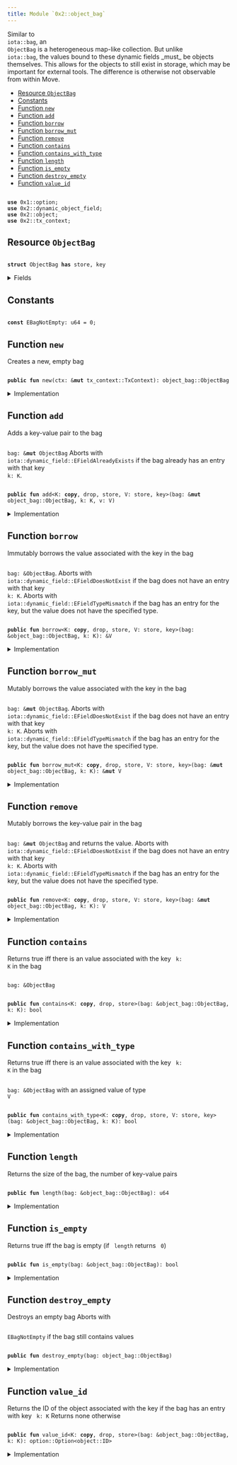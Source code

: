 ```yaml
---
title: Module `0x2::object_bag`
---
```


<Link id="0x2_object_bag"/>
Similar to <code>
iota::bag</code>, an <code>
<Link href="object_bag#0x2_object_bag_ObjectBag">ObjectBag</Link></code> is a heterogeneous map-like collection. But unlike
<code>
iota::bag</code>, the values bound to these dynamic fields _must_ be objects themselves. This allows
for the objects to still exist in storage, which may be important for external tools.
The difference is otherwise not observable from within Move.


-  [Resource `ObjectBag`](#0x2_object_bag_ObjectBag)
-  [Constants](#@Constants_0)
-  [Function `new`](#0x2_object_bag_new)
-  [Function `add`](#0x2_object_bag_add)
-  [Function `borrow`](#0x2_object_bag_borrow)
-  [Function `borrow_mut`](#0x2_object_bag_borrow_mut)
-  [Function `remove`](#0x2_object_bag_remove)
-  [Function `contains`](#0x2_object_bag_contains)
-  [Function `contains_with_type`](#0x2_object_bag_contains_with_type)
-  [Function `length`](#0x2_object_bag_length)
-  [Function `is_empty`](#0x2_object_bag_is_empty)
-  [Function `destroy_empty`](#0x2_object_bag_destroy_empty)
-  [Function `value_id`](#0x2_object_bag_value_id)


<pre><code>
<b>use</b> <Link href="../move-stdlib/option#0x1_option">0x1::option</Link>;
<b>use</b> <Link href="dynamic_object_field#0x2_dynamic_object_field">0x2::dynamic_object_field</Link>;
<b>use</b> <Link href="object#0x2_object">0x2::object</Link>;
<b>use</b> <Link href="tx_context#0x2_tx_context">0x2::tx_context</Link>;
</code></pre>



<Link id="0x2_object_bag_ObjectBag"></Link>

## Resource `ObjectBag`



<pre><code>
<b>struct</b> <Link href="object_bag#0x2_object_bag_ObjectBag">ObjectBag</Link> <b>has</b> store, key
</code></pre>



<details>
<summary>Fields</summary>


<dl>
<dt>
<code>
id: <Link href="object#0x2_object_UID">object::UID</Link></code>
</dt>
<dd>
 the ID of this bag
</dd>
<dt>
<code>
size: u64</code>
</dt>
<dd>
 the number of key-value pairs in the bag
</dd>
</dl>


</details>

<Link id="@Constants_0"></Link>

## Constants


<Link id="0x2_object_bag_EBagNotEmpty"></Link>



<pre><code>
<b>const</b> <Link href="object_bag#0x2_object_bag_EBagNotEmpty">EBagNotEmpty</Link>: u64 = 0;
</code></pre>



<Link id="0x2_object_bag_new"></Link>

## Function `new`

Creates a new, empty bag


<pre><code>
<b>public</b> <b>fun</b> <Link href="object_bag#0x2_object_bag_new">new</Link>(ctx: &<b>mut</b> <Link href="tx_context#0x2_tx_context_TxContext">tx_context::TxContext</Link>): <Link href="object_bag#0x2_object_bag_ObjectBag">object_bag::ObjectBag</Link>
</code></pre>



<details>
<summary>Implementation</summary>


<pre><code>
<b>public</b> <b>fun</b> <Link href="object_bag#0x2_object_bag_new">new</Link>(ctx: &<b>mut</b> TxContext): <Link href="object_bag#0x2_object_bag_ObjectBag">ObjectBag</Link> \{
    <Link href="object_bag#0x2_object_bag_ObjectBag">ObjectBag</Link> \{
        id: <Link href="object#0x2_object_new">object::new</Link>(ctx),
        size: 0,
    }
}
</code></pre>



</details>

<Link id="0x2_object_bag_add"></Link>

## Function `add`

Adds a key-value pair to the bag <code>
<Link href="bag#0x2_bag">bag</Link>: &<b>mut</b> <Link href="object_bag#0x2_object_bag_ObjectBag">ObjectBag</Link></code>
Aborts with <code>
iota::dynamic_field::EFieldAlreadyExists</code> if the bag already has an entry with
that key <code>
k: K</code>.


<pre><code>
<b>public</b> <b>fun</b> <Link href="object_bag#0x2_object_bag_add">add</Link>&lt;K: <b>copy</b>, drop, store, V: store, key&gt;(<Link href="bag#0x2_bag">bag</Link>: &<b>mut</b> <Link href="object_bag#0x2_object_bag_ObjectBag">object_bag::ObjectBag</Link>, k: K, v: V)
</code></pre>



<details>
<summary>Implementation</summary>


<pre><code>
<b>public</b> <b>fun</b> <Link href="object_bag#0x2_object_bag_add">add</Link>&lt;K: <b>copy</b> + drop + store, V: key + store&gt;(<Link href="bag#0x2_bag">bag</Link>: &<b>mut</b> <Link href="object_bag#0x2_object_bag_ObjectBag">ObjectBag</Link>, k: K, v: V) \{
    ofield::add(&<b>mut</b> <Link href="bag#0x2_bag">bag</Link>.id, k, v);
    <Link href="bag#0x2_bag">bag</Link>.size = <Link href="bag#0x2_bag">bag</Link>.size + 1;
}
</code></pre>



</details>

<Link id="0x2_object_bag_borrow"></Link>

## Function `borrow`

Immutably borrows the value associated with the key in the bag <code>
<Link href="bag#0x2_bag">bag</Link>: &<Link href="object_bag#0x2_object_bag_ObjectBag">ObjectBag</Link></code>.
Aborts with <code>
iota::dynamic_field::EFieldDoesNotExist</code> if the bag does not have an entry with
that key <code>
k: K</code>.
Aborts with <code>
iota::dynamic_field::EFieldTypeMismatch</code> if the bag has an entry for the key, but
the value does not have the specified type.


<pre><code>
<b>public</b> <b>fun</b> <Link href="borrow#0x2_borrow">borrow</Link>&lt;K: <b>copy</b>, drop, store, V: store, key&gt;(<Link href="bag#0x2_bag">bag</Link>: &<Link href="object_bag#0x2_object_bag_ObjectBag">object_bag::ObjectBag</Link>, k: K): &V
</code></pre>



<details>
<summary>Implementation</summary>


<pre><code>
<b>public</b> <b>fun</b> <Link href="borrow#0x2_borrow">borrow</Link>&lt;K: <b>copy</b> + drop + store, V: key + store&gt;(<Link href="bag#0x2_bag">bag</Link>: &<Link href="object_bag#0x2_object_bag_ObjectBag">ObjectBag</Link>, k: K): &V \{
    ofield::borrow(&<Link href="bag#0x2_bag">bag</Link>.id, k)
}
</code></pre>



</details>

<Link id="0x2_object_bag_borrow_mut"></Link>

## Function `borrow_mut`

Mutably borrows the value associated with the key in the bag <code>
<Link href="bag#0x2_bag">bag</Link>: &<b>mut</b> <Link href="object_bag#0x2_object_bag_ObjectBag">ObjectBag</Link></code>.
Aborts with <code>
iota::dynamic_field::EFieldDoesNotExist</code> if the bag does not have an entry with
that key <code>
k: K</code>.
Aborts with <code>
iota::dynamic_field::EFieldTypeMismatch</code> if the bag has an entry for the key, but
the value does not have the specified type.


<pre><code>
<b>public</b> <b>fun</b> <Link href="object_bag#0x2_object_bag_borrow_mut">borrow_mut</Link>&lt;K: <b>copy</b>, drop, store, V: store, key&gt;(<Link href="bag#0x2_bag">bag</Link>: &<b>mut</b> <Link href="object_bag#0x2_object_bag_ObjectBag">object_bag::ObjectBag</Link>, k: K): &<b>mut</b> V
</code></pre>



<details>
<summary>Implementation</summary>


<pre><code>
<b>public</b> <b>fun</b> <Link href="object_bag#0x2_object_bag_borrow_mut">borrow_mut</Link>&lt;K: <b>copy</b> + drop + store, V: key + store&gt;(<Link href="bag#0x2_bag">bag</Link>: &<b>mut</b> <Link href="object_bag#0x2_object_bag_ObjectBag">ObjectBag</Link>, k: K): &<b>mut</b> V \{
    ofield::borrow_mut(&<b>mut</b> <Link href="bag#0x2_bag">bag</Link>.id, k)
}
</code></pre>



</details>

<Link id="0x2_object_bag_remove"></Link>

## Function `remove`

Mutably borrows the key-value pair in the bag <code>
<Link href="bag#0x2_bag">bag</Link>: &<b>mut</b> <Link href="object_bag#0x2_object_bag_ObjectBag">ObjectBag</Link></code> and returns the value.
Aborts with <code>
iota::dynamic_field::EFieldDoesNotExist</code> if the bag does not have an entry with
that key <code>
k: K</code>.
Aborts with <code>
iota::dynamic_field::EFieldTypeMismatch</code> if the bag has an entry for the key, but
the value does not have the specified type.


<pre><code>
<b>public</b> <b>fun</b> <Link href="object_bag#0x2_object_bag_remove">remove</Link>&lt;K: <b>copy</b>, drop, store, V: store, key&gt;(<Link href="bag#0x2_bag">bag</Link>: &<b>mut</b> <Link href="object_bag#0x2_object_bag_ObjectBag">object_bag::ObjectBag</Link>, k: K): V
</code></pre>



<details>
<summary>Implementation</summary>


<pre><code>
<b>public</b> <b>fun</b> <Link href="object_bag#0x2_object_bag_remove">remove</Link>&lt;K: <b>copy</b> + drop + store, V: key + store&gt;(<Link href="bag#0x2_bag">bag</Link>: &<b>mut</b> <Link href="object_bag#0x2_object_bag_ObjectBag">ObjectBag</Link>, k: K): V \{
    <b>let</b> v = ofield::remove(&<b>mut</b> <Link href="bag#0x2_bag">bag</Link>.id, k);
    <Link href="bag#0x2_bag">bag</Link>.size = <Link href="bag#0x2_bag">bag</Link>.size - 1;
    v
}
</code></pre>



</details>

<Link id="0x2_object_bag_contains"></Link>

## Function `contains`

Returns true iff there is an value associated with the key <code>
k: K</code> in the bag <code>
<Link href="bag#0x2_bag">bag</Link>: &<Link href="object_bag#0x2_object_bag_ObjectBag">ObjectBag</Link></code>


<pre><code>
<b>public</b> <b>fun</b> <Link href="object_bag#0x2_object_bag_contains">contains</Link>&lt;K: <b>copy</b>, drop, store&gt;(<Link href="bag#0x2_bag">bag</Link>: &<Link href="object_bag#0x2_object_bag_ObjectBag">object_bag::ObjectBag</Link>, k: K): bool
</code></pre>



<details>
<summary>Implementation</summary>


<pre><code>
<b>public</b> <b>fun</b> <Link href="object_bag#0x2_object_bag_contains">contains</Link>&lt;K: <b>copy</b> + drop + store&gt;(<Link href="bag#0x2_bag">bag</Link>: &<Link href="object_bag#0x2_object_bag_ObjectBag">ObjectBag</Link>, k: K): bool \{
    ofield::exists_&lt;K&gt;(&<Link href="bag#0x2_bag">bag</Link>.id, k)
}
</code></pre>



</details>

<Link id="0x2_object_bag_contains_with_type"></Link>

## Function `contains_with_type`

Returns true iff there is an value associated with the key <code>
k: K</code> in the bag <code>
<Link href="bag#0x2_bag">bag</Link>: &<Link href="object_bag#0x2_object_bag_ObjectBag">ObjectBag</Link></code>
with an assigned value of type <code>
V</code>


<pre><code>
<b>public</b> <b>fun</b> <Link href="object_bag#0x2_object_bag_contains_with_type">contains_with_type</Link>&lt;K: <b>copy</b>, drop, store, V: store, key&gt;(<Link href="bag#0x2_bag">bag</Link>: &<Link href="object_bag#0x2_object_bag_ObjectBag">object_bag::ObjectBag</Link>, k: K): bool
</code></pre>



<details>
<summary>Implementation</summary>


<pre><code>
<b>public</b> <b>fun</b> <Link href="object_bag#0x2_object_bag_contains_with_type">contains_with_type</Link>&lt;K: <b>copy</b> + drop + store, V: key + store&gt;(<Link href="bag#0x2_bag">bag</Link>: &<Link href="object_bag#0x2_object_bag_ObjectBag">ObjectBag</Link>, k: K): bool \{
    ofield::exists_with_type&lt;K, V&gt;(&<Link href="bag#0x2_bag">bag</Link>.id, k)
}
</code></pre>



</details>

<Link id="0x2_object_bag_length"></Link>

## Function `length`

Returns the size of the bag, the number of key-value pairs


<pre><code>
<b>public</b> <b>fun</b> <Link href="object_bag#0x2_object_bag_length">length</Link>(<Link href="bag#0x2_bag">bag</Link>: &<Link href="object_bag#0x2_object_bag_ObjectBag">object_bag::ObjectBag</Link>): u64
</code></pre>



<details>
<summary>Implementation</summary>


<pre><code>
<b>public</b> <b>fun</b> <Link href="object_bag#0x2_object_bag_length">length</Link>(<Link href="bag#0x2_bag">bag</Link>: &<Link href="object_bag#0x2_object_bag_ObjectBag">ObjectBag</Link>): u64 \{
    <Link href="bag#0x2_bag">bag</Link>.size
}
</code></pre>



</details>

<Link id="0x2_object_bag_is_empty"></Link>

## Function `is_empty`

Returns true iff the bag is empty (if <code>
length</code> returns <code>
0</code>)


<pre><code>
<b>public</b> <b>fun</b> <Link href="object_bag#0x2_object_bag_is_empty">is_empty</Link>(<Link href="bag#0x2_bag">bag</Link>: &<Link href="object_bag#0x2_object_bag_ObjectBag">object_bag::ObjectBag</Link>): bool
</code></pre>



<details>
<summary>Implementation</summary>


<pre><code>
<b>public</b> <b>fun</b> <Link href="object_bag#0x2_object_bag_is_empty">is_empty</Link>(<Link href="bag#0x2_bag">bag</Link>: &<Link href="object_bag#0x2_object_bag_ObjectBag">ObjectBag</Link>): bool \{
    <Link href="bag#0x2_bag">bag</Link>.size == 0
}
</code></pre>



</details>

<Link id="0x2_object_bag_destroy_empty"></Link>

## Function `destroy_empty`

Destroys an empty bag
Aborts with <code>
<Link href="object_bag#0x2_object_bag_EBagNotEmpty">EBagNotEmpty</Link></code> if the bag still contains values


<pre><code>
<b>public</b> <b>fun</b> <Link href="object_bag#0x2_object_bag_destroy_empty">destroy_empty</Link>(<Link href="bag#0x2_bag">bag</Link>: <Link href="object_bag#0x2_object_bag_ObjectBag">object_bag::ObjectBag</Link>)
</code></pre>



<details>
<summary>Implementation</summary>


<pre><code>
<b>public</b> <b>fun</b> <Link href="object_bag#0x2_object_bag_destroy_empty">destroy_empty</Link>(<Link href="bag#0x2_bag">bag</Link>: <Link href="object_bag#0x2_object_bag_ObjectBag">ObjectBag</Link>) \{
    <b>let</b> <Link href="object_bag#0x2_object_bag_ObjectBag">ObjectBag</Link> \{ id, size } = <Link href="bag#0x2_bag">bag</Link>;
    <b>assert</b>!(size == 0, <Link href="object_bag#0x2_object_bag_EBagNotEmpty">EBagNotEmpty</Link>);
    id.delete()
}
</code></pre>



</details>

<Link id="0x2_object_bag_value_id"></Link>

## Function `value_id`

Returns the ID of the object associated with the key if the bag has an entry with key <code>
k: K</code>
Returns none otherwise


<pre><code>
<b>public</b> <b>fun</b> <Link href="object_bag#0x2_object_bag_value_id">value_id</Link>&lt;K: <b>copy</b>, drop, store&gt;(<Link href="bag#0x2_bag">bag</Link>: &<Link href="object_bag#0x2_object_bag_ObjectBag">object_bag::ObjectBag</Link>, k: K): <Link href="../move-stdlib/option#0x1_option_Option">option::Option</Link>&lt;<Link href="object#0x2_object_ID">object::ID</Link>&gt;
</code></pre>



<details>
<summary>Implementation</summary>


<pre><code>
<b>public</b> <b>fun</b> <Link href="object_bag#0x2_object_bag_value_id">value_id</Link>&lt;K: <b>copy</b> + drop + store&gt;(<Link href="bag#0x2_bag">bag</Link>: &<Link href="object_bag#0x2_object_bag_ObjectBag">ObjectBag</Link>, k: K): Option&lt;ID&gt; \{
    ofield::id(&<Link href="bag#0x2_bag">bag</Link>.id, k)
}
</code></pre>



</details>
